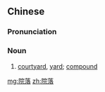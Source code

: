 ==Chinese==
{{zh-forms}}

===Pronunciation===
{{zh-pron
|m=yuànluò
|c=jyun2 lok6
|mn=qz,tw,xm,zz:īⁿ-lo̍h
|cat=n
}}

===Noun===
{{zh-noun}}

# [[courtyard]], [[yard]]; [[compound]]

[[mg:院落]]
[[zh:院落]]